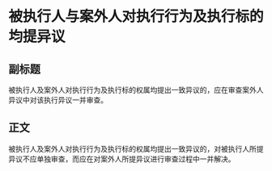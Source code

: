 # 被执行人与案外人对执行行为及执行标的均提异议
## 副标题
被执行人及案外人对执行行为及执行标的权属均提出一致异议的，应在审查案外人异议中对该执行异议一并审查。
## 正文
被执行人及案外人对执行行为及执行标的权属均提出一致异议的，对被执行人所提异议不应单独审查，而应在对案外人所提异议进行审查过程中一并解决。